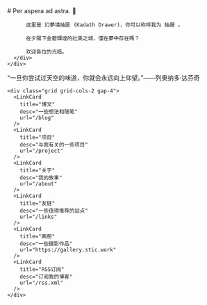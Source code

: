 
<BaseLayout title="Home">
  <BaseCard title="Home">
    <div class="flex">
      <div class="p-6">
          # Per aspera ad astra. 👋

          这里是 幻夢境抽匣 (Kadath Drawer)，你可以称呼我为 抽屜 。

          在夕陽下金碧輝煌的壯美之城，僅在夢中存在嗎？

          欢迎各位的光临。
      </div>
    </div>

  </BaseCard>

  <BaseCard title="Home" image="/index.webp">

“一旦你尝试过天空的味道，你就会永远向上仰望。”——列奥纳多·达芬奇

    <div class="grid grid-cols-2 gap-4">
      <LinkCard
        title="博文"
        desc="一些想法和随笔"
        url="/blog"
      />
      <LinkCard
        title="项目"
        desc="与我有关的一些项目"
        url="/project"
      />
      <LinkCard
        title="关于"
        desc="我的故事"
        url="/about"
      />
      <LinkCard
        title="友链"
        desc="一些值得推荐的站点"
        url="/links"
      />
      <LinkCard
        title="画册"
        desc="一些摄影作品"
        url="https://gallery.stic.work"
      />
      <LinkCard
        title="RSS订阅"
        desc="订阅我的博客"
        url="/rss.xml"
      />
    </div>


  </BaseCard>
</BaseLayout>
